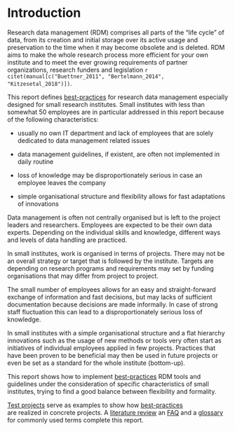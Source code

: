 # Introduction {#introduction}

Research data management (RDM) comprises all parts of the “life cycle” of data, 
from its creation and initial storage over its active usage and preservation to 
the time when it may become obsolete and is deleted. RDM aims to make the whole 
research process more efficient for your own institute and to meet the ever 
growing requirements of partner organizations, research funders and legislation 
`r citet(manual[c("Buettner_2011", "Bertelmann_2014", "Kitzesetal_2018")])`. 

This report defines [best-practices](#best-practices) for research data 
management especially designed for small research institutes. Small institutes 
with less than somewhat 50 employees are in particular addressed in this report 
because of the following characteristics:

*	usually no own IT department and lack of employees that are solely dedicated 
to data management related issues 

*	data management guidelines, if existent, are often not implemented in daily routine

*	loss of knowledge may be disproportionately serious in case an employee leaves 
the company

*	simple organisational structure and flexibility allows for fast adaptations of 
innovations 

Data management is often not centrally organised but is left to the project 
leaders and researchers. Employees are expected to be their own data experts. 
Depending on the individual skills and knowledge, different ways and levels of 
data handling are practiced.

In small institutes, work is organised in terms of projects. There may not be an 
overall strategy or target that is followed by the institute. Targets are 
depending on research programs and requirements may set by funding organisations 
that may differ from project to project. 

The small number of employees allows for an easy and straight-forward exchange 
of information and fast decisions, but may lacks of sufficient documentation 
because decisions are made informally. In case of strong staff fluctuation this 
can lead to a disproportionately serious loss of knowledge. 

In small institutes with a simple organisational structure and a flat hierarchy 
innovations such as the usage of new methods or tools very often start as 
initiatives of individual employees applied in few projects. Practices that have 
been proven to be beneficial may then be used in future projects or even be set 
as a standard for the whole institute (bottom-up). 

This report shows how to implement [best-practices](#best-practices) RDM tools 
and guidelines under the consideration of specific characteristics of small 
institutes, trying to find a good balance between flexibility and formality. 

[Test projects](#case-studies) serve as examples to show how [best-practices](#best-practices)  
are realized in concrete projects. A [literature review](#literature-review) an 
[FAQ](#faq) and a [glossary](#glossary) for commonly used terms complete this report.



